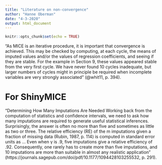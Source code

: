 ---
title: "Literature on non-convergence"
author: "Hanne Oberman"
date: "4-3-2020"
output: html_document
---

```{r setup, include=FALSE}
knitr::opts_chunk$set(echo = TRUE)
```

"As MICE is an iterative procedure, it is important that convergence is achieved. This may be checked by computing, at
each cycle, the means of imputed values and/or the values of regression coefficients, and seeing if they are stable. For the
example in Section 9, these values appeared stable from the very first cycle. We have never found 10 cycles inadequate,
but larger numbers of cycles might in principle be required when incomplete variables are very strongly associated" (@whit11, p. 394).

# For ShinyMICE
"Determining How Many Imputations Are Needed
Working back from the computation of statistics and confidence intervals, we need
to ask how many imputations are required to generate useful statistical inferences. Surprisingly, the answer is often no more than five and sometimes as little as two or three.
The relative efficiency (RE) of the m imputations given a fraction of missing data
(Rubin, 1987, p. 114) is computed in standard error units as
...
Even when γ is .9, five imputations give a relative efficiency of .92. Consequently,
one rarely has to create more than five imputations, and 10 imputations are more than
suitable in almost any realistic application" (https://journals.sagepub.com/doi/pdf/10.1177/1094428103255532, p. 291).

